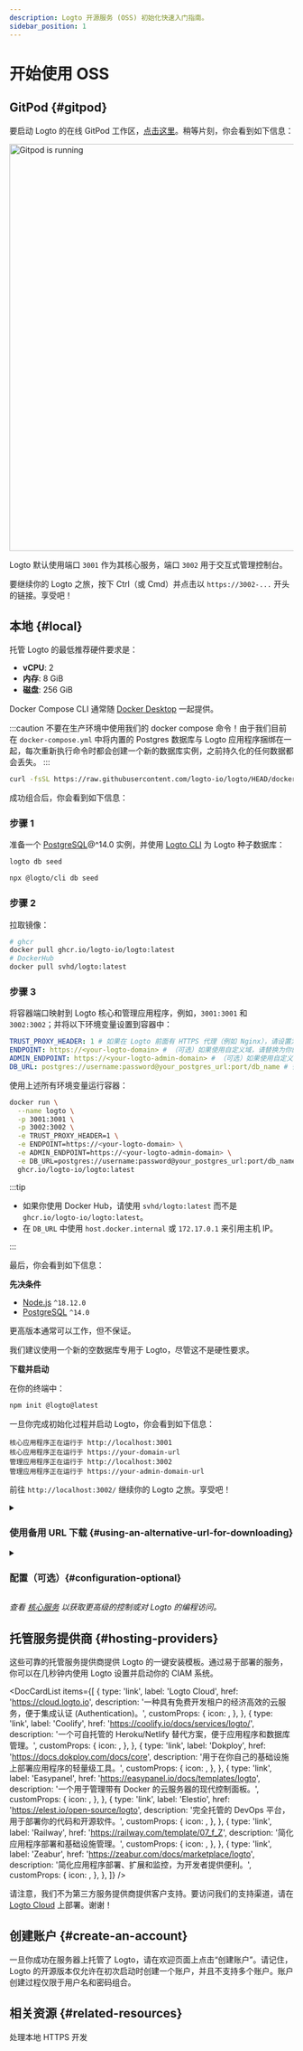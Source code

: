 ```yaml
---
description: Logto 开源服务 (OSS) 初始化快速入门指南。
sidebar_position: 1
---
```



# 开始使用 OSS

## GitPod \{#gitpod}

要启动 Logto 的在线 GitPod 工作区，<a href="https://gitpod.io/#https://github.com/logto-io/demo" target="_blank" rel="noopener">点击这里</a>。稍等片刻，你会看到如下信息：

<p>
  <img
    src="/img/assets/gitpod-running.png"
    alt="Gitpod is running"
    width="720px"
    style={{ borderRadius: '4px' }}
  />
</p>

Logto 默认使用端口 `3001` 作为其核心服务，端口 `3002` 用于交互式管理控制台。

要继续你的 Logto 之旅，按下 Ctrl（或 Cmd）并点击以 `https://3002-...` 开头的链接。享受吧！

## 本地 \{#local}

托管 Logto 的最低推荐硬件要求是：

- **vCPU**: 2
- **内存**: 8 GiB
- **磁盘**: 256 GiB

<Tabs>

<TabItem value="docker-compose" label="Docker Compose">

Docker Compose CLI 通常随 [Docker Desktop](https://www.docker.com/products/docker-desktop) 一起提供。

:::caution
不要在生产环境中使用我们的 docker compose 命令！由于我们目前在 `docker-compose.yml` 中将内置的 Postgres 数据库与 Logto 应用程序捆绑在一起，每次重新执行命令时都会创建一个新的数据库实例，之前持久化的任何数据都会丢失。
:::

```bash
curl -fsSL https://raw.githubusercontent.com/logto-io/logto/HEAD/docker-compose.yml | docker compose -p logto -f - up
```

成功组合后，你会看到如下信息：

</TabItem>

<TabItem value="docker" label="Docker">

<h3>步骤 1</h3>

准备一个 [PostgreSQL](https://www.postgresql.org/)@^14.0 实例，并使用 [Logto CLI](/logto-oss/using-cli) 为 Logto 种子数据库：

<Tabs groupId="cmd">

  <TabItem value="cli" label="CLI">

```bash
logto db seed
```

  </TabItem>
  <TabItem value="npx" label="npx">

```bash
npx @logto/cli db seed
```

  </TabItem>

</Tabs>

<h3>步骤 2</h3>

拉取镜像：

```bash
# ghcr
docker pull ghcr.io/logto-io/logto:latest
# DockerHub
docker pull svhd/logto:latest
```

<h3>步骤 3</h3>

将容器端口映射到 Logto 核心和管理应用程序，例如，`3001:3001` 和 `3002:3002`；并将以下环境变量设置到容器中：

```yml
TRUST_PROXY_HEADER: 1 # 如果在 Logto 前面有 HTTPS 代理（例如 Nginx），请设置为 1
ENDPOINT: https://<your-logto-domain> # （可选）如果使用自定义域，请替换为你的 Logto 端点 URL
ADMIN_ENDPOINT: https://<your-logto-admin-domain> # （可选）如果使用自定义域，请替换为你的 Logto 管理 URL
DB_URL: postgres://username:password@your_postgres_url:port/db_name # 替换为你的 Postgres DSN
```

使用上述所有环境变量运行容器：

```bash
docker run \
  --name logto \
  -p 3001:3001 \
  -p 3002:3002 \
  -e TRUST_PROXY_HEADER=1 \
  -e ENDPOINT=https://<your-logto-domain> \
  -e ADMIN_ENDPOINT=https://<your-logto-admin-domain> \
  -e DB_URL=postgres://username:password@your_postgres_url:port/db_name \
  ghcr.io/logto-io/logto:latest
```

:::tip

- 如果你使用 Docker Hub，请使用 `svhd/logto:latest` 而不是 `ghcr.io/logto-io/logto:latest`。
- 在 `DB_URL` 中使用 `host.docker.internal` 或 `172.17.0.1` 来引用主机 IP。

:::

最后，你会看到如下信息：

</TabItem>

<TabItem value="npm" label="npm-init">

**先决条件**

- [Node.js](https://nodejs.org/) `^18.12.0`
- [PostgreSQL](https://postgresql.org/) `^14.0`

更高版本通常可以工作，但不保证。

我们建议使用一个新的空数据库专用于 Logto，尽管这不是硬性要求。

**下载并启动**

在你的终端中：

```bash
npm init @logto@latest
```

一旦你完成初始化过程并启动 Logto，你会看到如下信息：

</TabItem>

</Tabs>

```text
核心应用程序正在运行于 http://localhost:3001
核心应用程序正在运行于 https://your-domain-url
管理应用程序正在运行于 http://localhost:3002
管理应用程序正在运行于 https://your-admin-domain-url
```

前往 `http://localhost:3002/` 继续你的 Logto 之旅。享受吧！

<details>

<summary>

### 使用备用 URL 下载 \{#using-an-alternative-url-for-downloading}

</summary>

如果你想为 Logto zip 文件指定一个 URL，请使用 `--download-url` 选项。例如：

```
npm init @logto@latest -- --download-url=https://github.com/logto-io/logto/releases/download/v1.2.2/logto.tar.gz
```

注意需要额外的 `--` 以便 NPM 传递参数。

</details>

<details>

<summary>

### 配置（可选）\{#configuration-optional}

</summary>

Logto 使用环境变量进行配置，并支持 `.env` 文件。有关详细用法和完整变量列表，请参阅 [配置](/concepts/core-service/configuration)。

</details>

_查看 [核心服务](/concepts/core-service) 以获取更高级的控制或对 Logto 的编程访问。_

## 托管服务提供商 \{#hosting-providers}

这些可靠的托管服务提供商提供 Logto 的一键安装模板。通过易于部署的服务，你可以在几秒钟内使用 Logto 设置并启动你的 CIAM 系统。

<DocCardList
  items={[
    {
      type: 'link',
      label: 'Logto Cloud',
      href: 'https://cloud.logto.io',
      description: '一种具有免费开发租户的经济高效的云服务，便于集成认证 (Authentication)。',
      customProps: {
        icon: <LogtoIcon />,
      },
    },
    {
      type: 'link',
      label: 'Coolify',
      href: 'https://coolify.io/docs/services/logto/',
      description: '一个可自托管的 Heroku/Netlify 替代方案，便于应用程序和数据库管理。',
      customProps: {
        icon: <CoolifyIcon />,
      },
    },
    {
      type: 'link',
      label: 'Dokploy',
      href: 'https://docs.dokploy.com/docs/core',
      description: '用于在你自己的基础设施上部署应用程序的轻量级工具。',
      customProps: {
        icon: <DokployIcon />,
      },
    },
    {
      type: 'link',
      label: 'Easypanel',
      href: 'https://easypanel.io/docs/templates/logto',
      description: '一个用于管理带有 Docker 的云服务器的现代控制面板。',
      customProps: {
        icon: <EasypanelIcon />,
      },
    },
    {
      type: 'link',
      label: 'Elestio',
      href: 'https://elest.io/open-source/logto',
      description: '完全托管的 DevOps 平台，用于部署你的代码和开源软件。',
      customProps: {
        icon: <ElestioIcon />,
      },
    },
    {
      type: 'link',
      label: 'Railway',
      href: 'https://railway.com/template/07_f_Z',
      description: '简化应用程序部署和基础设施管理。',
      customProps: {
        icon: <RailwayIcon />,
      },
    },
    {
      type: 'link',
      label: 'Zeabur',
      href: 'https://zeabur.com/docs/marketplace/logto',
      description: '简化应用程序部署、扩展和监控，为开发者提供便利。',
      customProps: {
        icon: <ZeaburIcon />,
      },
    },
  ]}
/>

请注意，我们不为第三方服务提供商提供客户支持。要访问我们的支持渠道，请在 [Logto Cloud](https://cloud.logto.io) 上部署。谢谢！

## 创建账户 \{#create-an-account}

一旦你成功在服务器上托管了 Logto，请在欢迎页面上点击“创建账户”。请记住，Logto 的开源版本仅允许在初次启动时创建一个账户，并且不支持多个账户。账户创建过程仅限于用户名和密码组合。

## 相关资源 \{#related-resources}

<Url href="https://blog.logto.io/local-https">处理本地 HTTPS 开发</Url>
